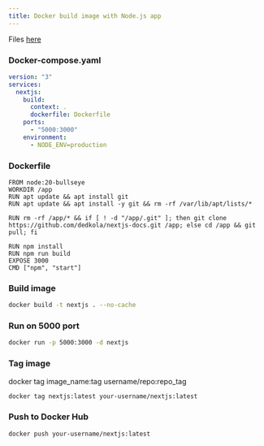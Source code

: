 ```yaml
---
title: Docker build image with Node.js app
---
```


Files [here](https://github.com/dedkola/salsa/tree/main/Docker/nextjs_to_docker_container)

### Docker-compose.yaml

```yaml copy
version: "3"
services:
  nextjs:
    build:
      context: .
      dockerfile: Dockerfile
    ports:
      - "5000:3000"
    environment:
      - NODE_ENV=production
```

### Dockerfile

```docker copy
FROM node:20-bullseye
WORKDIR /app
RUN apt update && apt install git
RUN apt update && apt install -y git && rm -rf /var/lib/apt/lists/*

RUN rm -rf /app/* && if [ ! -d "/app/.git" ]; then git clone https://github.com/dedkola/nextjs-docs.git /app; else cd /app && git pull; fi

RUN npm install
RUN npm run build
EXPOSE 3000
CMD ["npm", "start"]

```

### Build image

```bash copy
docker build -t nextjs . --no-cache
```

### Run on 5000 port

```bash copy
docker run -p 5000:3000 -d nextjs
```

### Tag image

docker tag image_name:tag username/repo:repo_tag

```bash copy
docker tag nextjs:latest your-username/nextjs:latest
```

### Push to Docker Hub

```bash copy
docker push your-username/nextjs:latest
```
